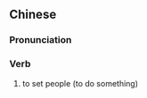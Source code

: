 {{also|发人}}
==Chinese==
{{zh-forms|s=发人}}

===Pronunciation===
{{zh-pron
|m=fārén
|c=faat3 jan4
|mn=hoat-jîn
|cat=v
}}

===Verb===
{{zh-verb}}

# to set people (to do something)